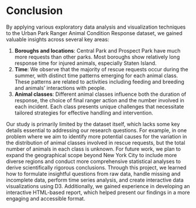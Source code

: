 # Conclusion

By applying various exploratory data analysis and visualization techniques to the Urban Park Ranger Animal Condition Response dataset, we gained valuable insights across several key areas:

1. **Boroughs and locations**: Central Park and Prospect Park have much more requests than other parks. Most boroughs show relatively long response time for injured animals, especially Staten Island.
2. **Time**: We observe that the majority of rescue requests occur during the summer, with distinct time patterns emerging for each animal class. These patterns are related to activities including feeding and breeding and animals’ interactions with people.
3. **Animal classes**: Different animal classes influence both the duration of response, the choice of final ranger action and the number involved in each incident. Each class presents unique challenges that necessitate tailored strategies for effective handling and intervention.

Our study is primarily limited by the dataset itself, which lacks some key details essential to addressing our research questions. For example, in one problem where we aim to identify more potential causes for the variation in the distribution of animal classes involved in rescue requests, but the total number of animals in each class is unknown. For future work, we plan to expand the geographical scope beyond New York City to include more diverse regions and conduct more comprehensive statistical analyses to derive scientifically rigorous conclusions. Through this project, we learned how to formulate insightful questions from raw data, handle missing and incomplete data, perform time series analysis, and create interactive data visualizations using D3. Additionally, we gained experience in developing an interactive HTML-based report, which helped present our findings in a more engaging and accessible format.